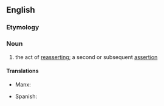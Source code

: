 ==English==

===Etymology===
{{prefix|re|assertion|lang=en}}

===Noun===
{{en-noun}}

# the act of [[reassert]]ing; a second or subsequent [[assertion]]

====Translations====
{{trans-top|the act of reasserting; a second or subsequent assertion}}
* Manx: {{t|gv|aahickyraghey|m}}
{{trans-mid}}
* Spanish: {{t+|es|reafirmación|f}}
{{trans-bottom}}